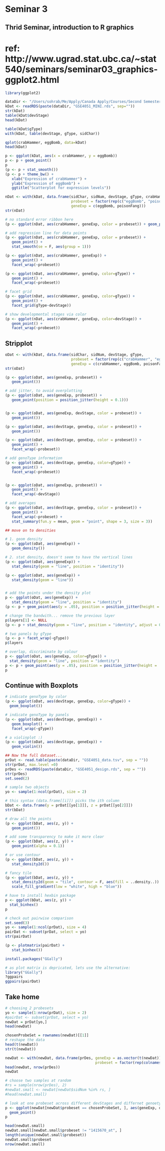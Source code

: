 Seminar 3
========================================================
## Thrid Seminar, introduction to R graphics
# ref: http://www.ugrad.stat.ubc.ca/~stat540/seminars/seminar03_graphics-ggplot2.html

```r
library(ggplot2)

dataDir <- "/Users/sohrab/Me/Apply/Canada Apply/Courses/Second Semester/Stat 540/Lab/stat540_2014/examples/photoRec/data/"
kDat <- readRDS(paste(dataDir, "GSE4051_MINI.rds", sep=""))
str(kDat)
table(kDat$devStage)
head(kDat)

table(kDat$gType)
with(kDat, table(devStage, gType, sidChar))

qplot(crabHammer, eggBomb, data=kDat)
head(kDat)

p <- ggplot(kDat, aes(x = crabHammer, y = eggBomb))
p <- p + geom_point()
p
(p <- p + stat_smooth())
(p <- p + theme_bw() + 
   xlab("Expression of crabHammer") + 
   ylab("Expression of eggBomb") + 
   ggtitle("Scatterplot for expression levels"))

nDat <- with(kDat, data.frame(sidChar, sidNum, devStage, gType, crabHammer,
                              probeset = factor(rep(c("eggBomb", "poisonFang"), each = nrow(kDat))),
                              geneExp = c(eggBomb, poisonFang)))
str(nDat)

# no standard error ribbon here
(p <- ggplot(nDat, aes(crabHammer, geneExp, color = probeset)) + geom_point() + stat_smooth(se = F))

# add regression line for data points
(p <- ggplot(nDat, aes(crabHammer, geneExp, color = probeset)) + 
   geom_point() + 
   stat_smooth(se = F, aes(group = 1)))

(p <- ggplot(nDat, aes(crabHammer, geneExp)) + 
   geom_point() + 
   facet_wrap(~probeset))

(p <- ggplot(nDat, aes(crabHammer, geneExp, color=gType)) + 
   geom_point() + 
   facet_wrap(~probeset))

# facet grid
(p <- ggplot(nDat, aes(crabHammer, geneExp, color=gType)) + 
   geom_point() + 
   facet_grid(gType~devStage))

# show developmental stages via color
(p <- ggplot(nDat, aes(crabHammer, geneExp, color=devStage)) + 
   geom_point() + 
   facet_wrap(~probeset))
```


## Stripplot
```r
oDat <- with(kDat, data.frame(sidChar, sidNum, devStage, gType,
                              probeset = factor(rep(c("crabHammer", "eggBomb","poisonFang"), each = nrow(kDat))),
                              geneExp = c(crabHammer, eggBomb, poisonFang)))
str(oDat)

(p <- ggplot(oDat, aes(geneExp, probeset)) + 
   geom_point())

# add jitter, to avoid overplotting
(p <- ggplot(oDat, aes(geneExp, probeset)) + 
   geom_point(position = position_jitter(height = 0.1)))


(p <- ggplot(oDat, aes(geneExp, devStage, color = probeset)) + 
   geom_point())

(p <- ggplot(oDat, aes(devStage, geneExp, color = probeset)) + 
   geom_point())

(p <- ggplot(oDat, aes(devStage, geneExp, color = probeset)) + 
   geom_point() + 
   facet_wrap(~probeset))

# add genoType information
(p <- ggplot(oDat, aes(devStage, geneExp, color=gType)) + 
   geom_point() + 
   facet_wrap(~probeset))


(p <- ggplot(oDat, aes(geneExp, probeset)) + 
   geom_point() + 
   facet_wrap(~devStage))

# add averages
(p <- ggplot(oDat, aes(devStage, geneExp, color = probeset)) + 
   geom_point() + 
   facet_wrap(~probeset) +
   stat_summary(fun.y = mean, geom = "point", shape = 3, size = 3))
```

```r
## move on to densities

# 1. geom density
(p <- ggplot(oDat, aes(geneExp)) + 
   geom_density())

# 2. stat density, doesn't seem to have the vertical lines
(p <- ggplot(oDat, aes(geneExp)) + 
   stat_density(geom = "line", position = "identity"))

(p <- ggplot(oDat, aes(geneExp)) + 
   stat_density(geom = "line"))


# add the points under the density plot
p <- ggplot(oDat, aes(geneExp)) + 
   stat_density(geom = "line", position = "identity")
(p <- p + geom_point(aes(y = .05), position = position_jitter(height = .005)))

# change the bandwith... remove the previous layer
p$layers[1] <- NULL
(p <- p + stat_density(geom = "line", position = "identity", adjust = 0.5))

# two panels by gType
(p <- p + facet_wrap(~gType))
p$layers

# overlap, discriminate by colour
p <- ggplot(oDat, aes(geneExp, color=gType)) + 
  stat_density(geom = "line", position = "identity")
p <- p + geom_point(aes(y = .05), position = position_jitter(height = .005))
p
```

## Continue with Boxplots
```r
# indicate genoType by color
(p <- ggplot(oDat, aes(devStage, geneExp, color=gType)) + 
  geom_boxplot())

# indicate genoType by panels
(p <- ggplot(oDat, aes(devStage, geneExp)) + 
   geom_boxplot() +
   facet_wrap(~gType))

# a violinplot :)
(p <- ggplot(oDat, aes(devStage, geneExp)) +
   geom_violin())

## Now the full dataset...
prDat <- read.table(paste(dataDir, "GSE4051_data.tsv", sep = ""))
str(prDat, max.level =0)
prDes <- readRDS(paste(dataDir, "GSE4051_design.rds", sep = ""))
str(prDes)
set.seed(2)

# sample two objects
yo <- sample(1:ncol(prDat), size = 2)

# this syntax (data.frame[[i]]) picks the ith column
bDat <- data.frame(y = prDat[[yo[1]]], z = prDat[[yo[2]]])
str(bDat)

# draw all the points
(p <- ggplot(bDat, aes(z, y)) + 
   geom_point())

# add some transparency to make it more clear
(p <- ggplot(bDat, aes(z, y)) + 
   geom_point(alpha = 0.1))

# or use contour 
(p <- ggplot(bDat, aes(z, y)) + 
   stat_density2d())

# fancy tile
(p <- ggplot(bDat, aes(z, y)) + 
   stat_density2d(geom = "tile", contour = F, aes(fill = ..density..)) + 
   scale_fill_gradient(low = "white", high = "blue"))

# have to install hexbin package
p <- ggplot(bDat, aes(z, y)) + 
  stat_binhex()
p

# check out pairwise comparison
set.seed(3)
yo <- sample(1:ncol(prDat), size = 4)
pairDat <- subset(prDat, select = yo)
str(pairDat)

(p <- plotmatrix(pairDat) + 
   stat_binhex())

install.packages("GGally")

# as plot matrix is depricated, lets use the alternative:
library("GGally")
?ggpairs
ggpairs(pairDat)
```


## Take home
```r
# choosing 2 probesets
yo <- sample(1:nrow(prDat), size = 2)
#pairDat <- subset(prDat, select = yo)
newDat = prDat[yo,]
head(newDat)

chosenProbeSet = rownames(newDat)[[1]]
# reshape the data
head(t(newDat))
str(t(newDat))

newDat <- with(newDat, data.frame(prDes, geneExp = as.vector(t(newDat)), 
                                         probeset = factor(rep(colnames(t(newDat)), each = nrow(t(newDat))))))
head(newDat, nrow(prDes))
newDat

# choose two samples at random
#rs = sample(nrow(prDes), 2)
#newDat.small <- newDat[newDat$sidNum %in% rs, ]
#head(newDat.small)

# look at one probeset across different devStages and differnet genoetypes, then confirm in different samples
p <- ggplot(newDat[newDat$probeset == chosenProbeSet, ], aes(geneExp, devStage, color = gType)) +
  geom_point()
p

head(newDat.small)
newDat.small[newDat.small$probeset != "1415670_at", ]
length(unique(newDat.small$probeset))
newDat.small$probeset
nrow(newDat.small)
```